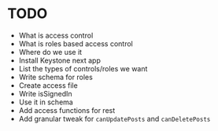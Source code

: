 
# TODO

- What is access control
- What is roles based access control
- Where do we use it
- Install Keystone next app
- List the types of controls/roles we want
- Write schema for roles
- Create access file
- Write isSignedIn
- Use it in schema
- Add access functions for rest
- Add granular tweak for `canUpdatePosts` and `canDeletePosts`

